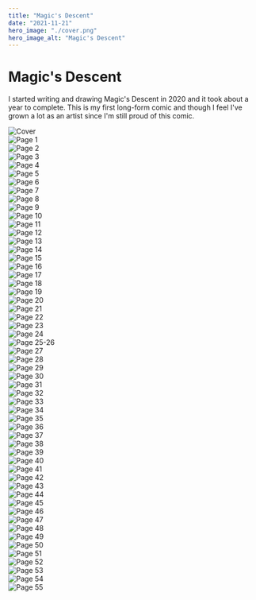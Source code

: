 ```yaml
---
title: "Magic's Descent"
date: "2021-11-21"
hero_image: "./cover.png"
hero_image_alt: "Magic's Descent"
---
```


# Magic's Descent

I started writing and drawing Magic's Descent in 2020 and it took about a year to complete. This is my first long-form comic and though I feel I've grown a lot as an artist since I'm still proud of this comic.

![Cover](./cover.png)<br/>
![Page 1](./p001.png)<br/>
![Page 2](./p002.png)<br/>
![Page 3](./p003.png)<br/>
![Page 4](./p004.png)<br/>
![Page 5](./p005.png)<br/>
![Page 6](./p006.png)<br/>
![Page 7](./p007.png)<br/>
![Page 8](./p008.png)<br/>
![Page 9](./p009.png)<br/>
![Page 10](./p010.png)<br/>
![Page 11](./p011.png)<br/>
![Page 12](./p012.png)<br/>
![Page 13](./p013.png)<br/>
![Page 14](./p014.png)<br/>
![Page 15](./p015.png)<br/>
![Page 16](./p016.png)<br/>
![Page 17](./p017.png)<br/>
![Page 18](./p018.png)<br/>
![Page 19](./p019.png)<br/>
![Page 20](./p020.png)<br/>
![Page 21](./p021.png)<br/>
![Page 22](./p022.png)<br/>
![Page 23](./p023.png)<br/>
![Page 24](./p024.png)<br/>
![Page 25-26](./p025-26.png)<br/>
![Page 27](./p027.png)<br/>
![Page 28](./p028.png)<br/>
![Page 29](./p029.png)<br/>
![Page 30](./p030.png)<br/>
![Page 31](./p031.png)<br/>
![Page 32](./p032.png)<br/>
![Page 33](./p033.png)<br/>
![Page 34](./p034.png)<br/>
![Page 35](./p035.png)<br/>
![Page 36](./p036.png)<br/>
![Page 37](./p037.png)<br/>
![Page 38](./p038.png)<br/>
![Page 39](./p039.png)<br/>
![Page 40](./p040.png)<br/>
![Page 41](./p041.png)<br/>
![Page 42](./p042.png)<br/>
![Page 43](./p043.png)<br/>
![Page 44](./p044.png)<br/>
![Page 45](./p045.png)<br/>
![Page 46](./p046.png)<br/>
![Page 47](./p047.png)<br/>
![Page 48](./p048.png)<br/>
![Page 49](./p049.png)<br/>
![Page 50](./p050.png)<br/>
![Page 51](./p051.png)<br/>
![Page 52](./p052.png)<br/>
![Page 53](./p053.png)<br/>
![Page 54](./p054.png)<br/>
![Page 55](./p055.png)<br/>